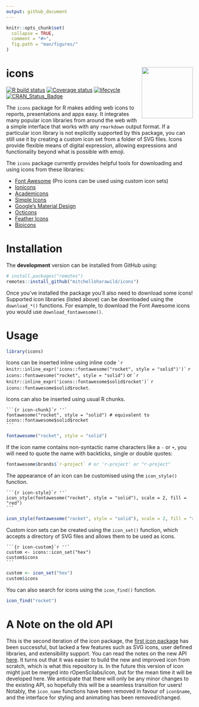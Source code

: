 ```yaml
---
output: github_document
---
```


<!-- README.md is generated from README.Rmd. Please edit that file -->

```r
knitr::opts_chunk$set(
  collapse = TRUE,
  comment = "#>",
  fig.path = "man/figures/"
)
```

# icons <a href='https://pkg.mitchelloharawild.com/icon'><img src='man/figures/logo.png' align="right" height="138" /></a>

[![R build status](https://github.com/mitchelloharawild/icons/workflows/R-CMD-check/badge.svg)](https://github.com/mitchelloharawild/icons/actions?workflow=R-CMD-check)
[![Coverage status](https://codecov.io/gh/mitchelloharawild/icons/branch/master/graph/badge.svg)](https://codecov.io/gh/mitchelloharawild/icon?branch=master)
[![lifecycle](https://img.shields.io/badge/lifecycle-experimental-orange.svg)](https://www.tidyverse.org/lifecycle/#experimental)
[![CRAN_Status_Badge](http://www.r-pkg.org/badges/version/icon)](https://cran.r-project.org/package=icons)
<!-- [![Downloads](http://cranlogs.r-pkg.org/badges/icons?color=brightgreen)](https://cran.r-project.org/package=icons) -->

The `icons` package for R makes adding web icons to reports, presentations and apps easy. It integrates many popular icon libraries from around the web with a simple interface that works with any `rmarkdown` output format. If a particular icon library is not explicitly supported by this package, you can still use it by creating a custom icon set from a folder of SVG files. Icons provide flexible means of digital expression, allowing expressions and functionality beyond what is possible with emoji.

The `icons` package currently provides helpful tools for downloading and using icons from these libraries:

* [Font Awesome](https://github.com/FortAwesome/Font-Awesome/) (Pro icons can be used using custom icon sets)
* [Ionicons](https://github.com/ionic-team/ionicons/)
* [Academicons](https://github.com/jpswalsh/academicons)
* [Simple Icons](https://github.com/simple-icons/simple-icons/)
* [Google's Material Design](https://github.com/google/material-design-icons)
* [Octicons](https://github.com/primer/octicons)
* [Feather Icons](https://github.com/feathericons/feather)
* [Bioicons](https://github.com/duerrsimon/bioicons)

# Installation

The **development** version can be installed from GitHub using:

```r
# install.packages("remotes")
remotes::install_github("mitchelloharawild/icons")
```

Once you've installed the package you'll also need to download some icons! Supported icon libraries (listed above) can be downloaded using the `download_*()` functions. For example, to download the Font Awesome icons you would use `download_fontawesome()`.

# Usage

```r
library(icons)
```

Icons can be inserted inline using inline code `` `r knitr::inline_expr('icons::fontawesome("rocket", style = "solid")')` `` `r icons::fontawesome("rocket", style = "solid")` or `` `r knitr::inline_expr('icons::fontawesome$solid$rocket')` `` `r icons::fontawesome$solid$rocket`.

Icons can also be inserted using usual R chunks.

````
```{r icon-chunk}`r ''`
fontawesome("rocket", style = "solid") # equivalent to icons::fontawesome$solid$rocket
```
````
```r
fontawesome("rocket", style = "solid")
```

If the icon name contains non-syntactic name characters like a `-` or `+`, you will need to quote the name with backticks, single or double quotes:

```r
fontawesome$brands$`r-project` # or 'r-project' or "r-project"
```


The appearance of an icon can be customised using the `icon_style()` function.


````
```{r icon-style}`r ''`
icon_style(fontawesome("rocket", style = "solid"), scale = 2, fill = "red")
```
````
```r
icon_style(fontawesome("rocket", style = "solid"), scale = 2, fill = "red")
```

Custom icon sets can be created using the `icon_set()` function, which accepts a directory of SVG files and allows them to be used as icons.

````
```{r icon-custom}`r ''`
custom <- icons::icon_set("hex")
custom$icons
```
````

```r
custom <- icon_set("hex")
custom$icons
```

You can also search for icons using the `icon_find()` function.

```r
icon_find("rocket")
```

# A Note on the old API

This is the second iteration of the icon package, the [first icon package](https://github.com/ropenscilabs/icon) has been successful, but lacked a few features such as SVG icons, user defined libraries, and extensibility support. You can read the notes on the new API [here](https://github.com/ropenscilabs/icon/issues/19). It turns out that it was easier to build the new and improved icon from scratch, which is what this repository is. In the future this version of icon might just be merged into rOpenScilabs/icon, but for the mean time it will be developed here. We anticipate that there will only be any minor changes to the existing API, so hopefully this will be a seamless transition for users! Notably, the `icon_name` functions have been removed in favour of `icon$name`, and the interface for styling and animating has been removed/changed.

